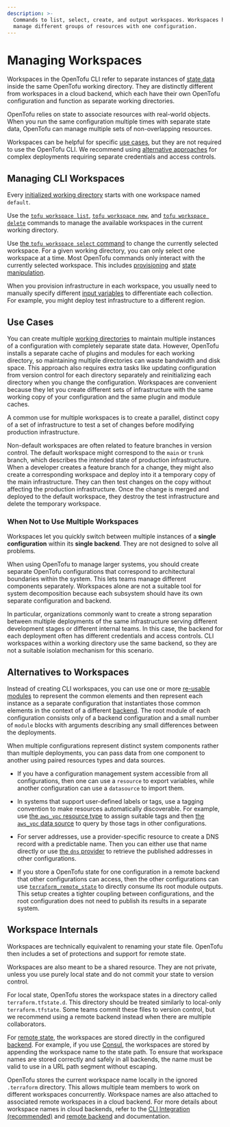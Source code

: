 ```yaml
---
description: >-
  Commands to list, select, create, and output workspaces. Workspaces help
  manage different groups of resources with one configuration.
---
```


# Managing Workspaces

Workspaces in the OpenTofu CLI refer to separate instances of [state data](/docs/language/state) inside the same OpenTofu working directory. They are distinctly different from workspaces in a cloud backend, which each have their own OpenTofu configuration and function as separate working directories.

OpenTofu relies on state to associate resources with real-world objects. When you run the same configuration multiple times with separate state data, OpenTofu can manage multiple sets of non-overlapping resources.

Workspaces can be helpful for specific [use cases](#use-cases), but they are not required to use the OpenTofu CLI. We recommend using [alternative approaches](#alternatives-to-workspaces) for complex deployments requiring separate credentials and access controls.


## Managing CLI Workspaces

Every [initialized working directory](/docs/cli/init) starts with one workspace named `default`.

Use the [`tofu workspace list`](/docs/cli/commands/workspace/list), [`tofu workspace new`](/docs/cli/commands/workspace/new), and [`tofu workspace delete`](/docs/cli/commands/workspace/delete) commands to manage the available workspaces in the current working directory.

Use [the `tofu workspace select` command](/docs/cli/commands/workspace/select) to change the currently selected workspace. For a given working directory, you can only select one workspace at a time. Most OpenTofu commands only interact with the currently selected workspace. This includes [provisioning](/docs/cli/run) and [state manipulation](/docs/cli/state).

When you provision infrastructure in each workspace, you usually need to manually specify different [input variables](/docs/language/values/variables) to differentiate each collection. For example, you might deploy test infrastructure to a different region.


## Use Cases

You can create multiple [working directories](/docs/cli/init) to maintain multiple instances of a configuration with completely separate state data. However, OpenTofu installs a separate cache of plugins and modules for each working directory, so maintaining multiple directories can waste bandwidth and disk space. This approach also requires extra tasks like updating configuration from version control for each directory separately and reinitializing each directory when you change the configuration. Workspaces are convenient because they let you create different sets of infrastructure with the same working copy of your configuration and the same plugin and module caches.

A common use for multiple workspaces is to create a parallel, distinct copy of
a set of infrastructure to test a set of changes before modifying production infrastructure.

Non-default workspaces are often related to feature branches in version control.
The default workspace might correspond to the `main` or `trunk` branch, which describes the intended state of production infrastructure. When a developer creates a feature branch for a change, they might also create a corresponding workspace and deploy into it a temporary copy of the main infrastructure. They can then test changes on the copy without affecting the production infrastructure. Once the change is merged and deployed to the default workspace, they destroy the test infrastructure and delete the temporary workspace.


### When Not to Use Multiple Workspaces

Workspaces let you quickly switch between multiple instances of a **single configuration** within its **single backend**. They are not designed to solve all problems.

When using OpenTofu to manage larger systems, you should create separate OpenTofu configurations that correspond to architectural boundaries within the system. This lets teams manage different components separately. Workspaces alone are not a suitable tool for system decomposition because each subsystem should have its own separate configuration and backend.

In particular, organizations commonly want to create a strong separation
between multiple deployments of the same infrastructure serving different
development stages or different internal teams. In this case, the backend for each deployment often has different credentials and access controls. CLI workspaces within a working directory use the same backend, so they are not a suitable isolation mechanism for this scenario.

## Alternatives to Workspaces

Instead of creating CLI workspaces, you can use one or more [re-usable modules](/docs/language/modules/develop) to represent the common elements and then represent each instance as a separate configuration that instantiates those common elements in the context of a different [backend](/docs/language/settings/backends/configuration). The root module of each configuration consists only of a backend configuration and a small number of `module` blocks with arguments describing any small differences between the deployments.

When multiple configurations represent distinct system components rather than multiple deployments, you can pass data from one component to another using paired resources types and data sources.

- If you have a configuration management system accessible from all configurations, then one can use a `resource` to export variables, while another configuration can use a `datasource` to import them.

- In systems that support user-defined labels or tags, use a tagging convention to make resources automatically discoverable. For example, use [the `aws_vpc` resource type](https://registry.terraform.io/providers/hashicorp/aws/latest/docs/resources/vpc) to assign suitable tags and then [the `aws_vpc` data source](https://registry.terraform.io/providers/hashicorp/aws/latest/docs/data-sources/vpc) to query by those tags in other configurations.

- For server addresses, use a provider-specific resource to create a DNS record with a predictable name. Then you can either use that name directly or use [the `dns` provider](https://registry.terraform.io/providers/hashicorp/dns/latest/docs) to retrieve the published addresses in other configurations.

- If you store a OpenTofu state for one configuration in a remote backend that other configurations can access, then the other configurations can use [`terraform_remote_state`](/docs/language/state/remote-state-data) to directly consume its root module outputs. This setup creates a tighter coupling between configurations, and the root configuration does not need to publish its results in a separate system.

## Workspace Internals

Workspaces are technically equivalent to renaming your state file. OpenTofu then includes a set of protections and support for remote state.

Workspaces are also meant to be a shared resource. They are not private, unless you use purely local state and do not commit your state to version control.

For local state, OpenTofu stores the workspace states in a directory called `terraform.tfstate.d`. This directory should be treated similarly to local-only `terraform.tfstate`. Some teams commit these files to version control, but we recommend using a remote backend instead when there are multiple collaborators.

For [remote state](/docs/language/state/remote), the workspaces are stored directly in the configured [backend](/docs/language/settings/backends/configuration). For example, if you use [Consul](/docs/language/settings/backends/consul), the workspaces are stored by appending the workspace name to the state path. To ensure that workspace names are stored correctly and safely in all backends, the name must be valid to use in a URL path segment without escaping.

OpenTofu stores the current workspace name locally in the ignored `.terraform` directory. This allows multiple team members to work on different workspaces concurrently. Workspace names are also attached to associated remote workspaces in a cloud backend. For more details about workspace names in cloud backends, refer to the [CLI Integration (recommended)](/docs/cli/cloud/settings#arguments) and [remote backend](/docs/language/settings/backends/remote#workspaces) and  documentation.
